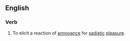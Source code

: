 ==English==
{{rfe|en}}

===Verb===
{{en-verb|get<,,got> a rise}}
# To elicit a reaction of [[annoyance]] for [[sadistic]] [[pleasure]].